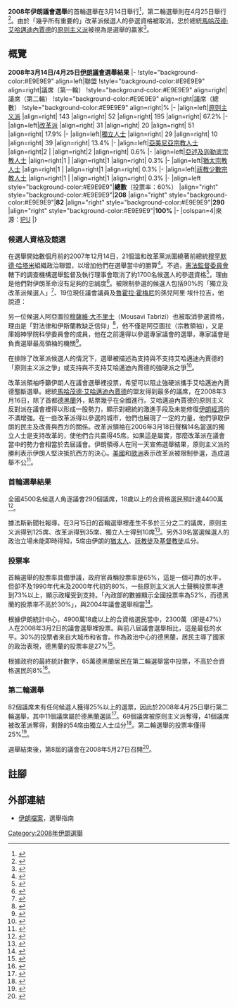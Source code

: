 {{Infobox election
| election_name = 2008年伊朗議會選舉
| country = Iran
| type = parliamentary
| ongoing = no
| previous_election = 2004年伊朗議會選舉
| previous_year = 2004年
| next_election = 2012年伊朗議會選舉
| next_year = 2012年
| seats_for_election = [[伊朗伊斯蘭會議|伊朗伊斯蘭會議]]全部290個議席
| election_date = 2008年3月14日及4月25日
| image1 = [[File:Msc_2009-Friday,_16.00_-_19.00_Uhr-Dett_007_Larijani.jpg|100px]]
| leader1 = [[阿里·拉里賈尼|阿里·拉里賈尼]]
| party1 = 伊斯蘭工程師協會
| colour1 = ff7070
| alliance1 = [[伊朗原则主义派|原则主义派]]
| leaders_seat1 = [[庫姆|庫姆]]
| last_election1 = 156  
| seats1 = 195
| seat_change1 = {{Increase}}39
| popular_vote1 =  
| percentage1 = 67.2%  
| swing1 =
| colour2 = 28c0a6
| image2 = [[File:Mostafa_Kavakebian2.jpg|120px]] 
| leader2 = [[穆斯塔法·卡瓦凱比安|穆斯塔法·卡瓦凱比安]]
| alliance2 = [[伊朗改革派|改革派]]
| party2 = 
| leaders_seat2 = [[塞姆南市|塞姆南市]]
| last_election2 = 39
| seats2 = 51 
| seat_change2 = {{Increase}}12
| popular_vote2 = 
| percentage2 = 17.9%
| swing2 =
|map_image          = The 31st Majlis of Iran parties seating.PNG
|map_size           = 200px
|map_caption        =  {{colorbox|Red}} [[伊朗原则主义派|原则主义派]]（195）<br />{{colorbox|Green}} [[伊朗改革派|改革派]]（51）<br />{{colorbox|#A4A4A4}} [[無黨籍|獨士人士]]（39）<br />{{colorbox|Yellow}} 少數宗教（5）
| title              = 議長
| before_election    = [[戈拉姆-阿里·哈達德-阿德爾|戈拉姆-阿里·哈達德-阿德爾]]
| after_election     = [[阿里·拉里賈尼|阿里·拉里賈尼]]
| before_party       = 伊斯蘭革命虔誠信徒協會
| after_party        = 伊斯蘭工程師協會
}}
{{伊朗政治}}

'''2008年伊朗議會選舉'''的首輪選舉在3月14日舉行<ref>{{cite web | url=http://www.rferl.org/content/article/1077006.html | title=Iran: Politicians Concerned About New Election Date | publisher=Radio Free Europe | date=08-06-2007 | accessdate=2011-06-02 | author=Vahid Sepehri | language=en | archive-date=2016-03-04 | archive-url=https://web.archive.org/web/20160304214511/http://www.rferl.org/content/article/1077006.html | dead-url=no }}</ref>，第二輪選舉則在4月25日舉行<ref>{{cite web | url=http://www.angelfire.com/ma/maxcrc/elections.html | title=Electoral Calendar | publisher=angelfire.com | accessdate=2011-06-03 | language=en | archive-date=2017-10-14 | archive-url=https://web.archive.org/web/20171014123213/http://www.angelfire.com/ma/maxcrc/elections.html | dead-url=no }}</ref>。由於「幾乎所有重要的」改革派候選人的參選資格被取消，忠於總統[[馬哈茂德·艾哈邁迪內賈德|馬哈茂德·艾哈邁迪內賈德]]的[[伊朗原则主义派|原则主义派]]被視為是選舉的贏家<ref>{{cite web | url=http://www.time.com/time/world/article/0,8599,1722817,00.html#ixzz0iekLsih7 | title=What Iran's Poll Results Mean | publisher=Time | date=2008-03-16 | accessdate=2011-06-03 | author=Nahid Siamdoust | language=en | archive-date=2013-08-26 | archive-url=https://web.archive.org/web/20130826060557/http://www.time.com/time/world/article/0,8599,1722817,00.html#ixzz0iekLsih7 | dead-url=no }}</ref>。

== 概覽 ==

{{electiontable|Iranian legislative election, 2008}}'''2008年3月14日/4月25日[[伊朗伊斯蘭會議|伊朗議會]]選舉結果'''
|-
!style="background-color:#E9E9E9" align=left|聯盟
!style="background-color:#E9E9E9" align=right|議席（第一輪）
!style="background-color:#E9E9E9" align=right|議席（第二輪）
!style="background-color:#E9E9E9" align=right|議席（總數）
!style="background-color:#E9E9E9" align=right|%
|-
|align=left|[[伊朗原则主义派|原则主义派]]
|align=right| 143
|align=right| 52
|align=right| 195
|align=right| 67.2%
|-
|align=left|[[伊朗改革派|改革派]]
|align=right| 31
|align=right| 20
|align=right| 51
|align=right| 17.9%
|-
|align=left|[[無黨籍|獨立人士]]
|align=right| 29
|align=right| 10
|align=right| 39
|align=right| 13.4%
|-
|align=left|[[伊朗籍亞美尼亞人|亞美尼亞]][[伊朗宗教|宗教人士]]
|align=right|2
|
|align=right|2
|align=right| 0.6%
|-
|align=left|[[伊朗亞述人|亞述及迦勒底]][[伊朗宗教|宗教人士]]
|align=right|1
|
|align=right|1
|align=right| 0.3%
|-
|align=left|[[波斯猶太人|猶太]][[伊朗宗教|宗教人士]] 
|align=right|1
|
|align=right|1
|align=right| 0.3%
|-
|align=left|[[伊朗祆教徒|祆教]][[伊朗宗教|少數宗教人士]]
|align=right|1
|
|align=right|1
|align=right| 0.3%
|-
|align=left style="background-color:#E9E9E9"|'''總數'''（投票率：60%）
|align="right" style="background-color:#E9E9E9"|'''208'''
|align="right" style="background-color:#E9E9E9"|'''82'''
|align="right" style="background-color:#E9E9E9"|'''290'''
|align="right" style="background-color:#E9E9E9"|'''100%'''
|-
|colspan=4|來源：[http://www.ipu.org/parline-e/reports/2149_E.htm IPU]{{Wayback|url=http://www.ipu.org/parline-e/reports/2149_E.htm |date=20110610220345 }}
|}

=== 候選人資格及競選 ===

在選舉開始數個月前的2007年12月14日，21個溫和改革黨派圍繞著前總統[[穆罕默德·哈塔米|穆罕默德·哈塔米]]組織政治聯盟，以增加他們在選舉當中的勝算<ref>{{cite web |url=http://afp.google.com/article/ALeqM5gRgCvJoRmjTRLdmmcZGB0HNPH_FA |title=Iran reformists form coalition to end 'crisis' |publisher=google.com |date=2007-12-14 |accessdate=2011-06-03 |language=en |deadurl=yes |archiveurl=https://web.archive.org/web/20071219234048/http://afp.google.com/article/ALeqM5gRgCvJoRmjTRLdmmcZGB0HNPH_FA |archivedate=2007-12-19 }}</ref>。不過，[[憲法監督委員會|憲法監督委員會]]轄下的調查機構選舉監督及執行理事會取消了約1700名候選人的參選資格<ref>{{cite web | url=http://www.isn.ethz.ch/isn/Current-Affairs/Security-Watch/Detail/?id=54097&lng=en | title=Election fever in Iran | publisher=ISN | date=2008-02-14 | accessdate=2011-06-03 | author=Kamal Nazer Yasin | language=en | archive-date=2019-08-22 | archive-url=https://web.archive.org/web/20190822000721/https://css.ethz.ch/en/services.html | dead-url=no }}</ref>，理由是他們對伊朗革命沒有足夠的忠誠度<ref>{{cite web |url=http://afp.google.com/article/ALeqM5h8hf-aRY4lmRFaK9laq1D2H80Gtw |title=Iran conservatives to win big parliament majority |publisher=google.com |date=2008-03-14 |accessdate=2011-06-03 |language=en |deadurl=yes |archiveurl=https://web.archive.org/web/20080319031853/http://afp.google.com/article/ALeqM5h8hf-aRY4lmRFaK9laq1D2H80Gtw |archivedate=2008-03-19 }}</ref>。被限制參選的候選人包括90%的「獨立及改革派候選人」<ref>{{cite web | url=http://news.bbc.co.uk/2/hi/middle_east/7295732.stm | title=Iranians vote in general election | publisher=BBC News | date=2008-03-14 | accessdate=2011-06-03 | language=en | archive-date=2020-11-09 | archive-url=https://web.archive.org/web/20201109040321/http://news.bbc.co.uk/2/hi/middle_east/7295732.stm | dead-url=no }}</ref>、19位現任議會議員及[[魯霍拉·穆薩維·霍梅尼|魯霍拉·霍梅尼]]的孫兒阿里·埃什拉吉，他說道：

{{Cquote|他們（憲法監督委員會）採用的辨別方法令我感到悲哀……他們向我的左鄰右里查問我有沒有進行禮拜和齋戒、我的妻子有沒有遵循[[希賈布|希賈布]]、我有沒有刮臉和吸煙、我駕駛甚麼的車輛、我有沒有穿著西裝。<ref>{{cite web|url=http://www.aei.org/outlook/27549 |title=Iran's Parliamentary Elections and the Revolutionary Guards' Creeping Coup d'Etat |publisher=AEI Online |date=2008-02-02 |accessdate=2011-06-03 |author=Ali Alfoneh |language=en |deadurl=yes |archiveurl=https://web.archive.org/web/20100323072738/http://www.aei.org/outlook/27549 |archivedate=2010-03-23 }}</ref>}}

另一位候選人阿亞圖拉[[穆薩維·大不里士|穆薩維·大不里士]]（Mousavi Tabrizi）也被取消參選資格，理由是「對法律和伊斯蘭教缺乏信仰」<ref>{{cite news | title=Ayatollah Mousavi-Tabrizi: Be etteham-e 'adam-e eltezam be eslam va qanoun rad-de salahiyat shodam | work=Aftab | date=05-02-2008 | accessdate=2011-06-03}}</ref>，他不僅是阿亞圖拉（宗教領袖），又是庫姆神學院科學委員會的成員，他在之前還得以參選專家議會的選舉，專家議會是負責選舉最高領袖的機關<ref>{{cite news | title=Salahiyat-dar bara-ye 'Khobregan' va bi-salahiyat baraye 'Majles' | work=Noandish (Tehran) | date=05-02-2008 | accessdate=2011-06-03}}</ref>。

在排除了改革派候選人的情況下，選舉被描述為支持與不支持艾哈邁迪內賈德的「原则主义派之爭」或支持與不支持艾哈邁迪內賈德的強硬派之爭<ref>{{cite web |url=http://www.iranvajahan.net/cgi-bin/news.pl?l=en&y=2008&m=03&d=21&a=4 |title=The Persian Pragmatists |publisher=iranvajahan.net |date=2008-03-21 |accessdate=2011-06-03 |author=Afshin Molavi |language=en |deadurl=yes |archiveurl=https://web.archive.org/web/20080325155528/http://www.iranvajahan.net/cgi-bin/news.pl?l=en&y=2008&m=03&d=21&a=4 |archivedate=2008-03-25 }}</ref>。

改革派領袖呼籲伊朗人在議會選舉裡投票，希望可以阻止強硬派攜手艾哈邁迪內賈德壟斷選舉。總統[[馬哈茂德·艾哈邁迪內賈德|馬哈茂德·艾哈邁迪內賈德]]的盟友得到最多的議席，在2008年3月16日，除了首都[[德黑蘭|德黑蘭]]外，點票幾乎在全國進行。艾哈邁迪內賈德的原则主义反對派在議會裡得以形成一股勢力，顯示對總統的激進手段及未能修復[[伊朗經濟|伊朗經濟]]的不滿增強。在一些改革派得以參選的城市，他們也展現了一定的力量，他們爭取伊朗的民主及改善與西方的關係。改革派領袖在2006年3月18日聲稱14名當選的獨立人士是支持改革的，使他們合共贏得45席。如果這是屬實，那麼改革派在議會當中的勢力會相當於去屆議會。伊朗領導人在同一天宣佈選舉結果，原则主义派的勝利表示伊朗人堅決抵抗西方的決心。[[美國|美國]]和[[歐洲|歐洲]]表示改革派被限制參選，造成選舉不公<ref>{{cite web | url=http://www.globalsecurity.org/wmd/library/news/iran/2008/iran-080425-voa01.htm | title=Iranians Vote in Parliamentary Run-Off, Conservatives Favored | publisher=globalsecurity.org | date=2008-04-25 | accessdate=2011-06-03 | author=Aya Batrawy | language=en | archive-date=2016-03-05 | archive-url=https://web.archive.org/web/20160305132531/http://www.globalsecurity.org/wmd/library/news/iran/2008/iran-080425-voa01.htm | dead-url=no }}</ref>。

=== 首輪選舉結果 ===

全國4500名候選人角逐議會290個議席，18歲以上的合資格選民預計達4400萬<ref>{{cite web | url=http://www.payvand.com/news/08/mar/1126.html | title=About 44 million Iranians eligible to vote on March 14 | publisher=payvand.com | date=11-03-2008 | accessdate=2011-06-03 | language=en | archive-date=2020-01-15 | archive-url=https://web.archive.org/web/20200115131003/http://www.payvand.com/news/08/mar/1126.html | dead-url=no }}</ref>。

據法斯新聞社報導，在3月15日的首輪選舉裡產生不多於三分之二的議席，原则主义派得到125席、改革派得到35席、獨立人士得到10席<ref>{{cite web | url=http://www.nytimes.com/2008/03/16/world/middleeast/16iran.html | title=Reformers Gain in Iran Vote Despite Being Barred | publisher=New York Times | date=2008-03-16 | accessdate=2011-06-03 | author=Nazila Fathi | language=en | archive-date=2020-11-26 | archive-url=https://web.archive.org/web/20201126044817/https://www.nytimes.com/2008/03/16/world/middleeast/16iran.html | dead-url=no }}</ref>。另外39名當選候選人的政治立場未能即時得知，5席由伊朗的[[猶太人|猶太人]]、[[祅教|祅教徒]]及[[基督教|基督教徒]]瓜分。

=== 投票率 ===

首輪選舉的投票率具備爭議，政府官員稱投票率是65%，這是一個可靠的水平，但卻不及1990年代末及2000年代初的80%，一些原则主义派人士聲稱投票率達到73%以上，顯示政權受到支持。「內政部的數據顯示全國投票率為52%，而德黑蘭的投票率不高於30%」，與2004年議會選舉相當<ref>{{cite journal | title=International: Back to first principles; Iran's election | journal=The Economist | volume=386 | pages=第70頁 | language = en|date=2008年3月}}</ref>。

根據伊朗統計中心，4900萬18歲以上的合資格選民當中，2300萬（即是47%）人在2008年3月2日的議會選舉裡投票。與前八屆議會選舉相比，這是最低的水平。30%的投票者來自大城市和省會。作為政治中心的德黑蘭，居民主導了國家的政治表現，德黑蘭的投票率是27%<ref>{{cite web | url=http://www.antiwar.com/ips/sanati.php?articleid=12652 | title=Ahmadinejad Faces Stormy New Parliament | publisher=antiwar.com | date=08-04-2008 | accessdate=2011-06-03 | author=Kimia Sanati | language=en | archive-date=2011-06-08 | archive-url=https://web.archive.org/web/20110608220217/http://www.antiwar.com/ips/sanati.php?articleid=12652 | dead-url=no }}</ref>。

根據政府的最終統計數字，65萬德黑蘭居民在第二輪選舉當中投票，不高於合資格選民的8%<ref>{{cite web | url=http://archive.frontpagemag.com/readArticle.aspx?ARTID=30871 | title=Bringing Down the Mullahs | publisher=FrontPage Magazine | date=08-05-2008 | accessdate=2011-06-03 | author=Dan Rabkin | language=en | archive-url=https://web.archive.org/web/20150623121312/http://archive.frontpagemag.com/readArticle.aspx?ARTID=30871 | archive-date=2015-06-23 | dead-url=yes }}</ref>。

=== 第二輪選舉 ===

82個議席未有任何候選人獲得25%以上的選票，因此於2008年4月25日舉行第二輪選舉，其中11個議席屬於德黑蘭選區<ref>{{cite web | url=http://news.bbc.co.uk/2/hi/middle_east/7366285.stm | title=Iran awaits second poll results | publisher=BBC News | date=2008-04-25 | accessdate=2011-06-03 | language=en | archive-date=2020-06-13 | archive-url=https://web.archive.org/web/20200613041900/http://news.bbc.co.uk/2/hi/middle_east/7366285.stm | dead-url=no }}</ref>。69個議席被原则主义派奪得，41個議席被改革派奪得，剩餘的54席由獨立人士瓜分<ref>{{cite web | url=http://www.nzz.ch/nachrichten/politik/international/zweite_runde_der_parlamentswahl_im_iran__1.719151.html | title=Zweite Runde der Parlamentswahl im Iran | publisher=NZZ Online | date=2008-04-25 | accessdate=2011-06-03 | language=de | archive-date=2012-03-18 | archive-url=https://web.archive.org/web/20120318073208/http://www.nzz.ch/nachrichten/politik/international/zweite_runde_der_parlamentswahl_im_iran__1.719151.html | dead-url=no }}</ref>。第二輪選舉的投票率僅得25%<ref>{{cite web | url=http://www.nzz.ch/nachrichten/politik/international/konservative_gehen_gestaerkt_aus_stichwahl_in_iran_hervor_1.720009.html | title=Konservative gehen gestärkt aus Stichwahl in Iran hervor | publisher=NZZ Online | date=2008-04-26 | accessdate=2011-06-03 | language=de | archive-date=2012-03-18 | archive-url=https://web.archive.org/web/20120318073236/http://www.nzz.ch/nachrichten/politik/international/konservative_gehen_gestaerkt_aus_stichwahl_in_iran_hervor_1.720009.html | dead-url=no }}</ref>。

選舉結束後，第8屆的議會在2008年5月27日召開<ref>{{cite web | url=http://news.xinhuanet.com/english/2008-05/27/content_8262638.htm | title=Iran's new parliament opens | publisher=xinhuanet.com | date=2008-05-27 | accessdate=2011-06-03 | language=en | archive-date=2016-03-04 | archive-url=https://web.archive.org/web/20160304074418/http://news.xinhuanet.com/english/2008-05/27/content_8262638.htm | dead-url=no }}</ref>。

== 註腳 ==
<div class="references-small">
<references></references>
</div>

== 外部連結 ==
*{{en}}[http://www.electionguide.org/election.php?ID=1394 伊朗檔案]{{Wayback|url=http://www.electionguide.org/election.php?ID=1394 |date=20080307034323 }}，選舉指南

{{伊朗選舉}}

[[Category:2008年伊朗選舉|Category:2008年伊朗選舉]]